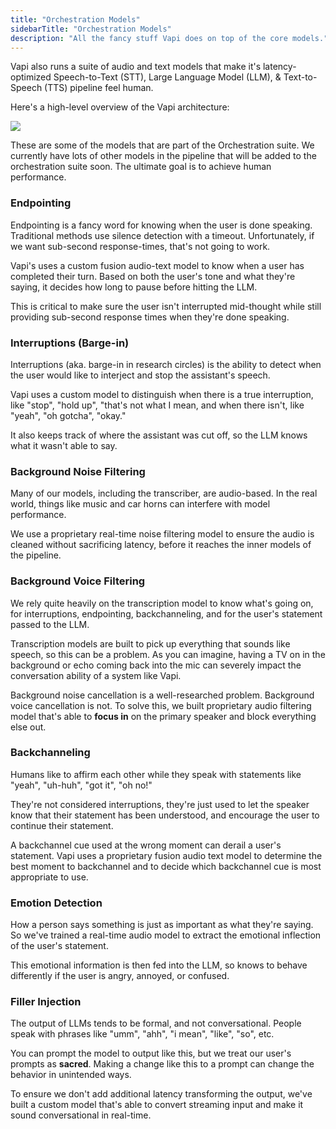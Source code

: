 ```yaml
---
title: "Orchestration Models"
sidebarTitle: "Orchestration Models"
description: "All the fancy stuff Vapi does on top of the core models."
---
```


Vapi also runs a suite of audio and text models that make it's latency-optimized Speech-to-Text (STT), Large Language Model (LLM), & Text-to-Speech (TTS) pipeline feel human.

Here's a high-level overview of the Vapi architecture:

<Frame>
  <img src="/static/images/learn/platform/vapi-orchestration.png" />
</Frame>

These are some of the models that are part of the Orchestration suite. We currently have lots of other models in the pipeline that will be added to the orchestration suite soon. The ultimate goal is to achieve human performance.

### Endpointing

Endpointing is a fancy word for knowing when the user is done speaking. Traditional methods use silence detection with a timeout. Unfortunately, if we want sub-second response-times, that's not going to work.

Vapi's uses a custom fusion audio-text model to know when a user has completed their turn. Based on both the user's tone and what they're saying, it decides how long to pause before hitting the LLM.

This is critical to make sure the user isn't interrupted mid-thought while still providing sub-second response times when they're done speaking.

### Interruptions (Barge-in)

Interruptions (aka. barge-in in research circles) is the ability to detect when the user would like to interject and stop the assistant's speech.

Vapi uses a custom model to distinguish when there is a true interruption, like "stop", "hold up", "that's not what I mean, and when there isn't, like "yeah", "oh gotcha", "okay."

It also keeps track of where the assistant was cut off, so the LLM knows what it wasn't able to say.

### Background Noise Filtering

Many of our models, including the transcriber, are audio-based. In the real world, things like music and car horns can interfere with model performance.

We use a proprietary real-time noise filtering model to ensure the audio is cleaned without sacrificing latency, before it reaches the inner models of the pipeline.

### Background Voice Filtering

We rely quite heavily on the transcription model to know what's going on, for interruptions, endpointing, backchanneling, and for the user's statement passed to the LLM.

Transcription models are built to pick up everything that sounds like speech, so this can be a problem. As you can imagine, having a TV on in the background or echo coming back into the mic can severely impact the conversation ability of a system like Vapi.

Background noise cancellation is a well-researched problem. Background voice cancellation is not. To solve this, we built proprietary audio filtering model that's able to **focus in** on the primary speaker and block everything else out.

### Backchanneling

Humans like to affirm each other while they speak with statements like "yeah", "uh-huh", "got it", "oh no!"

They're not considered interruptions, they're just used to let the speaker know that their statement has been understood, and encourage the user to continue their statement.

A backchannel cue used at the wrong moment can derail a user's statement. Vapi uses a proprietary fusion audio text model to determine the best moment to backchannel and to decide which backchannel cue is most appropriate to use.

### Emotion Detection

How a person says something is just as important as what they're saying. So we've trained a real-time audio model to extract the emotional inflection of the user's statement.

This emotional information is then fed into the LLM, so knows to behave differently if the user is angry, annoyed, or confused.

### Filler Injection

The output of LLMs tends to be formal, and not conversational. People speak with phrases like "umm", "ahh", "i mean", "like", "so", etc.

You can prompt the model to output like this, but we treat our user's prompts as **sacred**. Making a change like this to a prompt can change the behavior in unintended ways.

To ensure we don't add additional latency transforming the output, we've built a custom model that's able to convert streaming input and make it sound conversational in real-time.
